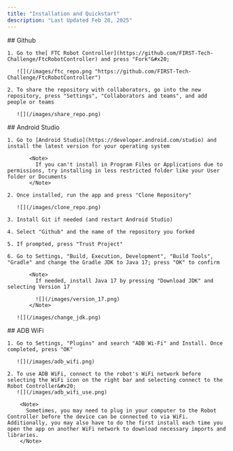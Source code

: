 ```yaml
---
title: "Installation and Quickstart"
description: "Last Updated Feb 28, 2025"
---
```


<Tabs>
  <Tab title="Github">
    ## Github

    1. Go to the[ FTC Robot Controller](https://github.com/FIRST-Tech-Challenge/FtcRobotController) and press "Fork"&#x20;

       ![](/images/ftc_repo.png "https://github.com/FIRST-Tech-Challenge/FtcRobotController")

    2. To share the repository with collaborators, go into the new repository, press "Settings", "Collaborators and teams", and add people or teams

       ![](/images/share_repo.png)
  </Tab>

  <Tab title="Android Studio">
    ## Android Studio

    1. Go to [Android Studio](https://developer.android.com/studio) and install the latest version for your operating system

           <Note>
             If you can't install in Program Files or Applications due to permissions, try installing in less restricted folder like your User folder or Documents
           </Note>

    2. Once installed, run the app and press "Clone Repository"

       ![](/images/clone_repo.png)

    3. Install Git if needed (and restart Android Studio)

    4. Select "Github" and the name of the repository you forked

    5. If prompted, press "Trust Project"

    6. Go to Settings, "Build, Execution, Development", "Build Tools", "Gradle" and change the Gradle JDK to Java 17; press "OK" to confirm

           <Note>
             If needed, install Java 17 by pressing "Download JDK" and selecting Version 17

             ![](/images/version_17.png)
           </Note>

       ![](/images/change_jdk.png)
  </Tab>

  <Tab title="ADB WiFi">
    ## ADB WiFi

    1. Go to Settings, "Plugins" and search "ADB Wi-Fi" and Install. Once completed, press "OK"

       ![](/images/adb_wifi.png)

    2. To use ADB WiFi, connect to the robot's WiFi network before selecting the WiFi icon on the right bar and selecting connect to the Robot Controller&#x20;
       ![](/images/adb_wifi_use.png)

        <Note>
          Sometimes, you may need to plug in your computer to the Robot Controller before the device can be connected to via WiFi. Additionally, you may also have to do the first install each time you open the app on another WiFi network to download necessary imports and libraries.
        </Note>
  </Tab>
</Tabs>
